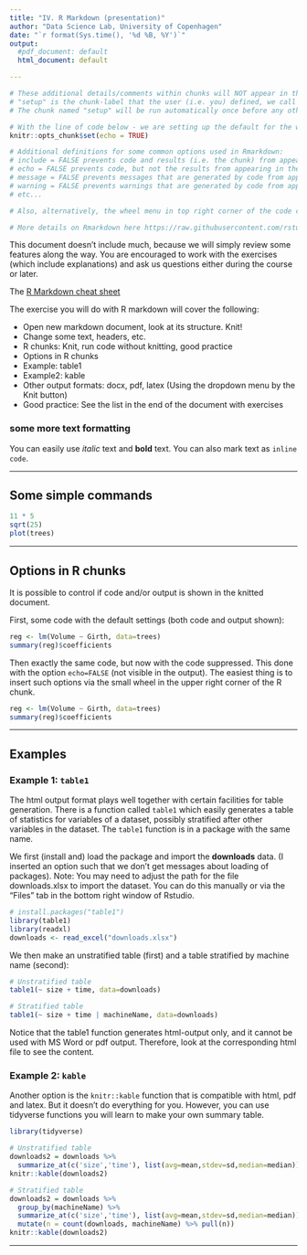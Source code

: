 ```yaml
---
title: "IV. R Markdown (presentation)"
author: "Data Science Lab, University of Copenhagen"
date: "`r format(Sys.time(), '%d %B, %Y')`"
output:
  #pdf_document: default
  html_document: default

---
```


<!-- this is an Rmd comment  and it will NOT appear in the final output document -->

<!-- Below is a code chunk starting with ```{r  -->
<!-- r specifies the language, the rest are options -->
```r
# These additional details/comments within chunks will NOT appear in the final output document and does not affect how our code is run/executed as we used the comment/hashtag (#) sign before the text
# "setup" is the chunk-label that the user (i.e. you) defined, we call this one the setup chunk as we are setting up a default for the whole RmD code
# The chunk named "setup" will be run automatically once before any other code is run when knitting.

# With the line of code below - we are setting up the default for the whole RmD file as echo=TRUE, unless specified otherwise (i.e. echo=FALSE) in the specific chunk (you can see an example below in the section "Options in R chunks"). "echo" is an option defining whether the source code will be shown in the output.
knitr::opts_chunk$set(echo = TRUE) 

# Additional definitions for some common options used in Rmarkdown:
# include = FALSE prevents code and results (i.e. the chunk) from appearing in the finished file. R Markdown still runs the code in the chunk, and the results can be used by other chunks.
# echo = FALSE prevents code, but not the results from appearing in the finished file. This is a useful way to embed figures.
# message = FALSE prevents messages that are generated by code from appearing in the finished file.
# warning = FALSE prevents warnings that are generated by code from appearing in the finished.
# etc...

# Also, alternatively, the wheel menu in top right corner of the code chunk is also very useful for defining settings!

# More details on Rmarkdown here https://raw.githubusercontent.com/rstudio/cheatsheets/master/rmarkdown-2.0.pdf 
```

This document doesn't include much, because we will simply review some features along the way. You are encouraged to work with the exercises (which include explanations) and ask us questions either during the course or later.   

<!-- you can include links like this: [text](url) -->
The [R Markdown cheat sheet](https://rstudio.com/wp-content/uploads/2015/02/rmarkdown-cheatsheet.pdf)

The exercise you will do with R markdown will cover the following:

<!-- unordered list of items -->
* Open new markdown document, look at its structure. Knit!
* Change some text, headers, etc.
* R chunks: Knit, run code without knitting, good practice
* Options in R chunks
* Example: table1
* Example2: kable
* Other output formats: docx, pdf, latex (Using the dropdown menu by the Knit button)
* Good practice: See the list in the end of the document with exercises

<!-- this is a third-level heading defined by the number of "#" before the heading, see examples here https://www.rstudio.com/wp-content/uploads/2015/02/rmarkdown-cheatsheet.pdf -->
### some more text formatting
You can easily use *italic* text and **bold** text. You can also mark text as `inline code`.

---

## Some simple commands

```r
11 * 5
sqrt(25)
plot(trees)
```

---

## Options in R chunks

It is possible to control if code and/or output is shown in the knitted document. 

First, some code with the default settings (both code and output shown): 


```r
reg <- lm(Volume ~ Girth, data=trees)
summary(reg)$coefficients
```

Then exactly the same code, but now with the code suppressed. This done with the option `echo=FALSE` (not visible in the output). The easiest thing is to insert such options via the small wheel in the upper right corner of the R chunk. 

```r
reg <- lm(Volume ~ Girth, data=trees)
summary(reg)$coefficients
```

---

## Examples

### Example 1: `table1`

The html output format plays well together with certain facilities for table generation. There is a function called `table1` which easily generates a table of statistics for variables of a dataset, possibly stratified after other variables in the dataset. The `table1` function is in a package with the same name. 

We first (install and) load the package and import the **downloads** data. (I inserted an option such that we don't get messages about loading of packages). Note: You may need to adjust the path for the file downloads.xlsx to import the dataset. You can do this manually or via the "Files" tab in the bottom right window of Rstudio.

<!-- message=FALSE avoids package loading messages -->
```r
# install.packages("table1")
library(table1)
library(readxl)
downloads <- read_excel("downloads.xlsx")
```


We then make an unstratified table (first) and a table stratified by machine name (second):
```r
# Unstratified table
table1(~ size + time, data=downloads)

# Stratified table
table1(~ size + time | machineName, data=downloads)
```

Notice that the table1 function generates html-output only, and it cannot be used with MS Word or pdf output. Therefore, look at the corresponding html file to see the content.


### Example 2: `kable`

Another option is the `knitr::kable` function that is compatible with html, pdf and latex. But it doesn't do everything for you. However, you can use tidyverse functions you will learn to make your own summary table.

```r
library(tidyverse)
```
```r

# Unstratified table
downloads2 = downloads %>%
  summarize_at(c('size','time'), list(avg=mean,stdev=sd,median=median))
knitr::kable(downloads2)

# Stratified table
downloads2 = downloads %>%
  group_by(machineName) %>%
  summarize_at(c('size','time'), list(avg=mean,stdev=sd,median=median)) %>%
  mutate(n = count(downloads, machineName) %>% pull(n))
knitr::kable(downloads2)
```

---





